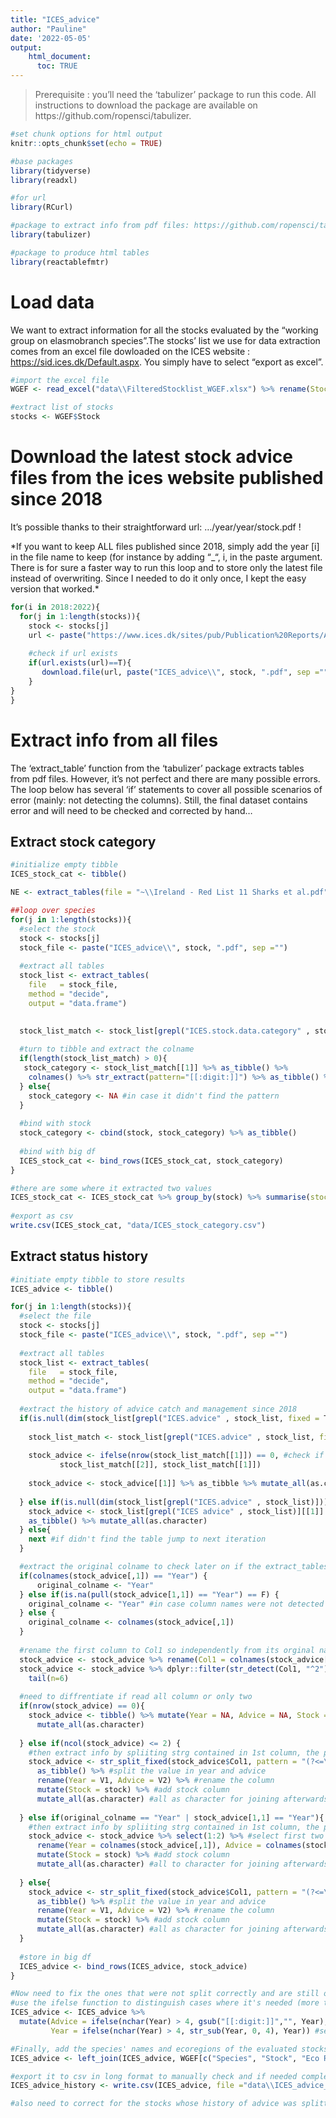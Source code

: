 ```yaml
---
title: "ICES_advice"
author: "Pauline"
date: '2022-05-05'
output:
    html_document:
      toc: TRUE
---
```

> Prerequisite : you'll need the 'tabulizer' package to run this code. All instructions to download the package are available on https://github.com/ropensci/tabulizer.

```r
#set chunk options for html output
knitr::opts_chunk$set(echo = TRUE)

#base packages
library(tidyverse)
library(readxl)

#for url
library(RCurl)

#package to extract info from pdf files: https://github.com/ropensci/tabulizer
library(tabulizer)

#package to produce html tables
library(reactablefmtr)
```

# Load data
We want to extract information for all the stocks evaluated by the "working group on elasmobranch species".The stocks' list we use for data extraction comes from an excel file dowloaded on the ICES website : <https://sid.ices.dk/Default.aspx>. You simply have to select "export as excel".   
```r
#import the excel file
WGEF <- read_excel("data\\FilteredStocklist_WGEF.xlsx") %>% rename(Stock = `Stock Key Label`)

#extract list of stocks
stocks <- WGEF$Stock
```

# Download the latest stock advice files from the ices website published since 2018
It's possible thanks to their straightforward url: .../year/year/stock.pdf !  

*If you want to keep ALL files published since 2018, simply add the year [i] in the file name to keep (for instance by adding "_", i, in the paste argument. There is for sure a faster way to run this loop and to store only the latest file instead of overwriting. Since I needed to do it only once, I kept the easy version that worked.*

```r
for(i in 2018:2022){
  for(j in 1:length(stocks)){
    stock <- stocks[j]
    url <- paste("https://www.ices.dk/sites/pub/Publication%20Reports/Advice/",i, "/", i, "/", stock, ".pdf", sep = "")
    
    #check if url exists
    if(url.exists(url)==T){
       download.file(url, paste("ICES_advice\\", stock, ".pdf", sep =""), mode = "wb")
    }
}
}
```

# Extract info from all files
  
The 'extract_table' function from the 'tabulizer' package extracts tables from pdf files. However, it's not perfect and there are many possible errors. The loop below has several 'if' statements to cover all possible scenarios of error (mainly: not detecting the columns). Still, the final dataset contains error and will need to be checked and corrected by hand...  

## Extract stock category
```r
#initialize empty tibble
ICES_stock_cat <- tibble()

NE <- extract_tables(file = "~\\Ireland - Red List 11 Sharks et al.pdf", method= "decide", output = "data.frame", pages = c(1))

##loop over species
for(j in 1:length(stocks)){
  #select the stock
  stock <- stocks[j]
  stock_file <- paste("ICES_advice\\", stock, ".pdf", sep ="")
  
  #extract all tables
  stock_list <- extract_tables(
    file   = stock_file, 
    method = "decide", 
    output = "data.frame")
  

  stock_list_match <- stock_list[grepl("ICES.stock.data.category" , stock_list, fixed = T)] #match pattern
  
  #turn to tibble and extract the colname
  if(length(stock_list_match) > 0){
   stock_category <- stock_list_match[[1]] %>% as_tibble() %>% 
    colnames() %>% str_extract(pattern="[[:digit:]]") %>% as_tibble() %>% drop_na() %>% pull(value) 
  } else{
    stock_category <- NA #in case it didn't find the pattern
  }
   
  #bind with stock
  stock_category <- cbind(stock, stock_category) %>% as_tibble()
  
  #bind with big df
  ICES_stock_cat <- bind_rows(ICES_stock_cat, stock_category)
}

#there are some where it extracted two values
ICES_stock_cat <- ICES_stock_cat %>% group_by(stock) %>% summarise(stock_category = first(stock_category))
  
#export as csv
write.csv(ICES_stock_cat, "data/ICES_stock_category.csv")
```

## Extract status history
```r
#initiate empty tibble to store results
ICES_advice <- tibble()

for(j in 1:length(stocks)){
  #select the file
  stock <- stocks[j]
  stock_file <- paste("ICES_advice\\", stock, ".pdf", sep ="")
  
  #extract all tables
  stock_list <- extract_tables(
    file   = stock_file, 
    method = "decide", 
    output = "data.frame")
 
  #extract the history of advice catch and management since 2018
  if(is.null(dim(stock_list[grepl("ICES.advice" , stock_list, fixed = T)])) == F){ #if he finds the pattern as is
    
    stock_list_match <- stock_list[grepl("ICES.advice" , stock_list, fixed = T)] #match pattern 
    
    stock_advice <- ifelse(nrow(stock_list_match[[1]]) == 0, #check if got right one (more than 0 rows in any case, otherwise caught a title)
           stock_list_match[[2]], stock_list_match[[1]])
    
    stock_advice <- stock_advice[[1]] %>% as_tibble %>% mutate_all(as.character) #extract the table
    
  } else if(is.null(dim(stock_list[grepl("ICES.advice" , stock_list)])) == F) {
    stock_advice <- stock_list[grepl("ICES advice" , stock_list)][[1]] %>% #extract the first df where he finds ICES.advice as is
    as_tibble() %>% mutate_all(as.character)
  } else{
    next #if didn't find the table jump to next iteration
  }

  #extract the original colname to check later on if the extract_tables function read it correctly
  if(colnames(stock_advice[,1]) == "Year") {
      original_colname <- "Year"
  } else if(is.na(pull(stock_advice[1,1]) == "Year") == F) {
    original_colname <- "Year" #in case column names were not detected but column still well separated
  } else {
    original_colname <- colnames(stock_advice[,1])
  }
  
  #rename the first column to Col1 so independently from its orginal name you can now refer to it
  stock_advice <- stock_advice %>% rename(Col1 = colnames(stock_advice[,1]))
  stock_advice <- stock_advice %>% dplyr::filter(str_detect(Col1, "^2")) %>% #select columns that starts with 2 for the years
    tail(n=6)
  
  #need to diffrentiate if read all column or only two
  if(nrow(stock_advice) == 0){
    stock_advice <- tibble() %>% mutate(Year = NA, Advice = NA, Stock = stock) %>% #if didn't find
      mutate_all(as.character)
    
  } else if(ncol(stock_advice) <= 2) {
    #then extract info by spliiting strg contained in 1st column, the pattern
    stock_advice <- str_split_fixed(stock_advice$Col1, pattern = "(?<=\\D)(?=\\d)|(?<=\\d)(?=\\D)", n = 2) %>% 
      as_tibble() %>% #split the value in year and advice
      rename(Year = V1, Advice = V2) %>% #rename the column
      mutate(Stock = stock) %>% #add stock column
      mutate_all(as.character) #all as character for joining afterwards
    
  } else if(original_colname == "Year" | stock_advice[1,1] == "Year"){
    #then extract info by spliiting strg contained in 1st column, the pattern
    stock_advice <- stock_advice %>% select(1:2) %>% #select first two columns
      rename(Year = colnames(stock_advice[,1]), Advice = colnames(stock_advice[,2])) %>% #rename first two columns
      mutate(Stock = stock) %>% #add stock column
      mutate_all(as.character) #all to character for joining afterwards
    
  } else{
    stock_advice <- str_split_fixed(stock_advice$Col1, pattern = "(?<=\\D)(?=\\d)|(?<=\\d)(?=\\D)", n = 2) %>% 
      as_tibble() %>% #split the value in year and advice
      rename(Year = V1, Advice = V2) %>% #rename the column
      mutate(Stock = stock) %>% #add stock column
      mutate_all(as.character) #all as character for joining afterwards
  }
  
  #store in big df
  ICES_advice <- bind_rows(ICES_advice, stock_advice)
}

#Now need to fix the ones that were not split correctly and are still on one column
#use the ifelse function to distinguish cases where it's needed (more than 4 characters in r column)
ICES_advice <- ICES_advice %>% 
  mutate(Advice = ifelse(nchar(Year) > 4, gsub("[[:digit:]]","", Year), Advice), #suppress digits from the strg and assign it to advice
         Year = ifelse(nchar(Year) > 4, str_sub(Year, 0, 4), Year)) #select only first four characters to get the year

#Finally, add the species' names and ecoregions of the evaluated stocks to the df
ICES_advice <- left_join(ICES_advice, WGEF[c("Species", "Stock", "Eco Region")], by = "Stock")

#export it to csv in long format to manually check and if needed complete
ICES_advice_history <- write.csv(ICES_advice, file ="data\\ICES_advice_history.csv")

#also need to correct for the stocks whose history of advice was splitted on two pages --> the year values will stop earlier than 2020 for instance
```
